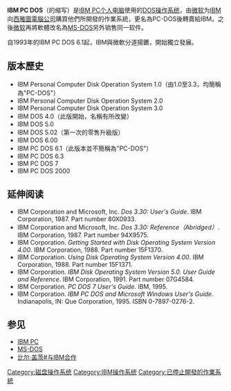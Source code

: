 {{Multiple issues|
{{Expand language|1=en|time=2020-07-28T12:46:56+00:00}}
{{No footnotes|time=2020-07-29T02:13:56+00:00}}
}}
{{noteTA|G1=IT}}
{{Infobox OS
| name = PC DOS
| screenshot = PC DOS 1.10 screenshot.png
| developer = [[IBM|IBM]]
| family = [[DOS|DOS]]
| source_model = 1.25及2.0版本[[开放源代码|开放源代码]]，其余版本[[闭源|闭源]]<ref name="#1">{{Citation|title=MS-DOS v1.25 and v2.0 Source Code|url=https://github.com/microsoft/MS-DOS|publisher=Microsoft|date=2022-02-14|accessdate=2022-02-14|archive-date=2021-01-17|archive-url=https://web.archive.org/web/20210117174335/https://github.com/microsoft/ms-dos}}</ref>
| released = {{Start date and age|1981|8}}
| latest_release_version = PC DOS 7.1
| latest_release_date = {{Start date and age|2003}}
| kernel_type = [[宏内核|宏内核]]
| ui = [[命令行界面|命令行界面]]
| license = [[专有软件|专有]]、[[MIT许可证|MIT许可证]]（1.25和2.0）<ref name="#1"/>
| working_state = 不再支持
}}
'''IBM PC DOS'''（{{lang-en|IBM Personal Computer Disk Operating System}}的缩写）是[[IBM_PC|IBM PC]][[个人电脑|个人电脑]]使用的[[DOS|DOS]][[操作系统|操作系统]]，由[[微软|微软]]为[[IBM|IBM]]向[[西雅圖電腦公司|西雅圖電腦公司]]購買他們所開發的作業系統，更名為PC-DOS後轉賣給IBM。之後[[微软|微软]]再將軟體改名為[[MS-DOS|MS-DOS]]另外销售同一软件。

自1993年的IBM PC DOS 6.1起，IBM與微軟分道揚鑣，開始獨立發展。


== 版本歷史 ==
*IBM Personal Computer Disk Operation System 1.0（由1.0至3.3，均簡稱為"PC-DOS"）
*IBM Personal Computer Disk Operation System 2.0
*IBM Personal Computer Disk Operation System 3.0
*IBM DOS 4.0（此版開始，名稱有所改變）
*IBM DOS 5.0
*IBM DOS 5.02（第一次的零售升級版）
*IBM DOS 6.00
*IBM PC DOS 6.1（此版本並不簡稱為"PC-DOS"）
*IBM PC DOS 6.3
*IBM PC DOS 7
*IBM PC DOS 2000

== 延伸阅读 ==
* IBM Corporation and Microsoft, Inc. ''Dos 3.30: User's Guide''. IBM Corporation, 1987. Part number 80X0933.
* IBM Corporation and Microsoft, Inc. ''Dos 3.30: Reference（Abridged）''. IBM Corporation, 1987. Part number 94X9575.
* IBM Corporation. ''Getting Started with Disk Operating System Version 4.00''. IBM Corporation, 1988. Part number 15F1370.
* IBM Corporation. ''Using Disk Operating System Version 4.00''. IBM Corporation, 1988. Part number 15F1371.
* IBM Corporation. ''IBM Disk Operating System Version 5.0. User Guide and Reference''. IBM Corporation, 1991. Part number 07G4584.
* IBM Corporation. ''PC DOS 7 User's Guide''. IBM, 1995.
* IBM Corporation. ''IBM PC DOS and Microsoft Windows User's Guide''. Indianapolis, IN: Que Corporation, 1995. ISBN 0-7897-0276-2.

== 参见 ==
*[[IBM_PC|IBM PC]]
*[[MS-DOS|MS-DOS]]
*[[比尔·盖茨#与IBM合作|比尔·盖茨#与IBM合作]]

{{OS-stub}}

[[Category:磁盘操作系统|Category:磁盘操作系统]]
[[Category:IBM操作系统|Category:IBM操作系统]]
[[Category:已停止開發的作業系統|Category:已停止開發的作業系統]]